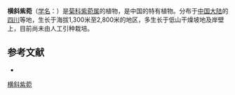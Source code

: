 {{Speciesbox
| name = 横斜紫菀
| status = 
| status_system = 
| image =
| genus = Aster
| species = hersileoides
| authority = Schneil.
}}

'''横斜紫菀'''（[[学名|学名]]：{{lang|la|''Aster hersileoides''}}）是[[菊科|菊科]][[紫菀属|紫菀属]]的植物，是中国的特有植物。分布于[[中国大陆|中国大陆]]的[[四川|四川]]等地，生长于海拔1,300米至2,800米的地区，多生长于低山干燥坡地及岸壁上，目前尚未由人工引种栽培。

== 参考文献 ==
<div class="references-small">
* {{cite web| url =http://www.bioinfo.cn/db05/KmzwSpecies.php?action=view&id=4271| title =横斜紫菀| work =《中国高等植物数据库全库》| publisher =中国科学院微生物研究所| author =昆明植物研究所| accessdate =2009-02-25| deadurl =yes| archiveurl =https://web.archive.org/web/20160305054132/http://www.bioinfo.cn/db05/KmzwSpecies.php?action=view&id=4271| archivedate =2016-03-05}}
</div>
{{Taxonbar|from=Q11121472}}

[[Category:紫菀属|横斜紫菀]]


{{植物小作品}}